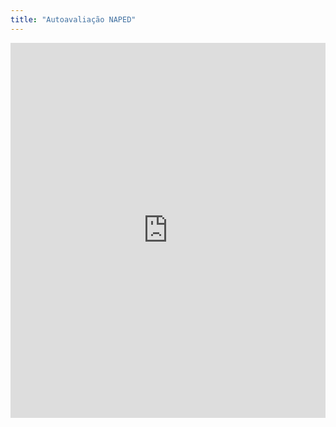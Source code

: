 ```yaml
---
title: "Autoavaliação NAPED"
---
```


<iframe src="https://forms.office.com/r/DJEmpGyFLS" width="100%" height="600" frameborder="0" marginheight="0" marginwidth="0">Carregando…</iframe> 
